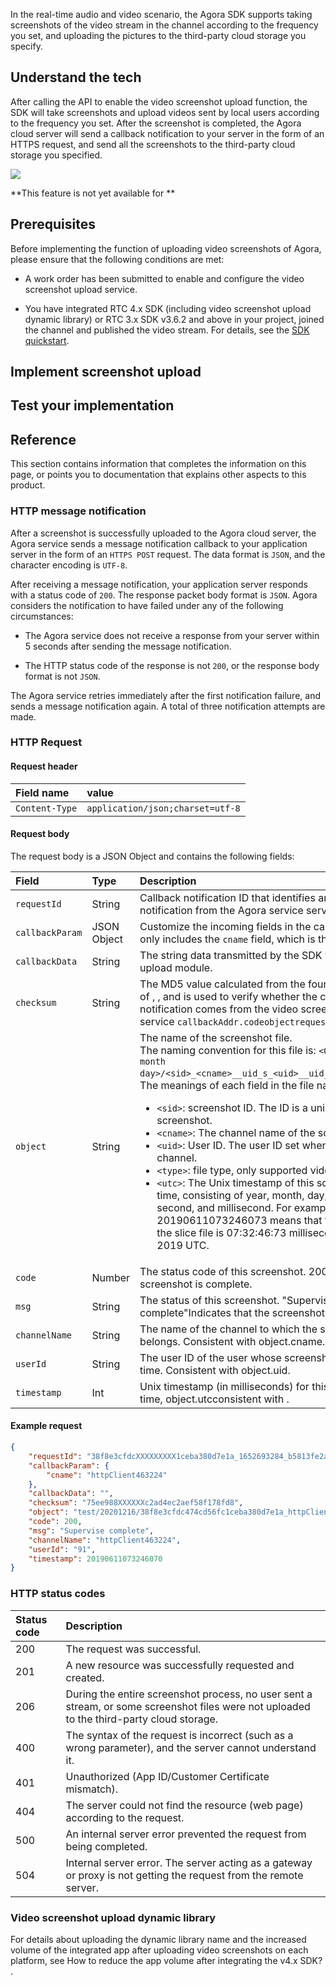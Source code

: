 
In the real-time audio and video scenario, the Agora SDK supports taking screenshots of the video stream in the channel according to the frequency you set, and uploading the pictures to the third-party cloud storage you specify.

## Understand the tech

After calling the API to enable the video screenshot upload function, the SDK will take screenshots and upload videos sent by local users according to the frequency you set. After the screenshot is completed, the Agora cloud server will send a callback notification to your server in the form of an HTTPS request, and send all the screenshots to the third-party cloud storage you specified.

![](/images/screenshot-upload/screenshot-upload.png)

<PlatformWrapper notAllowed="ios,macos,android,windows">
**This feature is not yet available for <Vpl k="NAME" />**
</PlatformWrapper>

<PlatformWrapper platform="ios,macos,android,windows">

## Prerequisites

Before implementing the function of uploading video screenshots of Agora, please ensure that the following conditions are met:

* A work order has been submitted to enable and configure the <Vg k="COMPANY" /> video screenshot upload service.

* You have integrated RTC 4.x SDK (including video screenshot upload dynamic library) or RTC 3.x SDK v3.6.2 and above in your project, joined the channel and published the video stream. For details, see the [SDK quickstart](../get-started/get-started-sdk/).

## Implement screenshot upload

<ProjectImplement />

## Test your implementation

<ProjectTest />

## Reference

This section contains information that completes the information on this page, or points you to documentation that explains other aspects to this product.

### HTTP message notification

After a screenshot is successfully uploaded to the Agora cloud server, the Agora service sends a message notification callback to your application server in the form of an `HTTPS POST` request. The data format is `JSON`, and the character encoding is `UTF-8`.

After receiving a message notification, your application server responds with a status code of `200`. The response packet body format is `JSON`. Agora considers the notification to have failed under any of the following circumstances:

* The Agora service does not receive a response from your server within 5 seconds after sending the message notification.

* The HTTP status code of the response is not `200`, or the response body format is not `JSON`.

The Agora service retries immediately after the first notification failure, and sends a message notification again. A total of three notification attempts are made.

### HTTP Request

#### Request header

| Field name | value |
|:-----|:-------------|
| `Content-Type` | `application/json;charset=utf-8` |

#### Request body

The request body is a JSON Object and contains the following fields:

| Field          | Type         | Description  |
|:--------------|:------------|:-----------------------------------------------|
| `requestId`      | String       | Callback notification ID that identifies an event notification from the Agora service server. |
| `callbackParam`  | JSON Object  | Customize the incoming fields in the callback, currently only includes the `cname` field, which is the channel name. |
| `callbackData`   | String       | The string data transmitted by the SDK video screenshot upload module. |
| `checksum`       | String       | The MD5 value calculated from the four parameter values of , , and is used to verify whether the callback notification comes from the video screenshot upload service `callbackAddr.codeobjectrequestId` |
| `object`         | String       | The name of the screenshot file.<br/> The naming convention for this file is: `<OSS prefix>/<year month day>/<sid>_<cname>__uid_s_<uid>__uid_e_<type>_utc.jpg`. The meanings of each field in the file name are as follows:<ul><li> `<sid>`: screenshot ID. The ID is a unique identifier for a screenshot.</li><li> `<cname>`: The channel name of the screenshotted user.</li><li> `<uid>`: User ID. The user ID set when joining the channel.</li><li> `<type>`: file type, only supported video.</li><li> `<utc>`: The Unix timestamp of this screenshot. UTC time, consisting of year, month, day, hour, minute, second, and millisecond. For example, utc equals 20190611073246073 means that the start time of the slice file is 07:32:46:73 milliseconds on June 11, 2019 UTC.</li></ul>|
| `code`           | Number       | The status code of this screenshot. 200Indicates that the screenshot is complete. |
| `msg`            | String       | The status of this screenshot. "Supervise complete"Indicates that the screenshot is complete. |
| `channelName`    | String       | The name of the channel to which the screenshotted user belongs. Consistent with object.cname. |
| `userId`         | String       | The user ID of the user whose screenshot was taken this time. Consistent with object.uid. |
| `timestamp`      | Int          | Unix timestamp (in milliseconds) for this screenshot. UTC time, object.utcconsistent with . |

#### Example request

```json
{
    "requestId": "38f8e3cfdcXXXXXXXXX1ceba380d7e1a_1652693284_b5813fe2ae4fa5cdfe5abd8fef82526f",
    "callbackParam": {
        "cname": "httpClient463224"
    },
    "callbackData": "",
    "checksum": "75ee988XXXXXXc2ad4ec2aef58f178fd8",
    "object": "test/20201216/38f8e3cfdc474cd56fc1ceba380d7e1a_httpClient463224__uid_s_91__uid_e_video_20200413081128672.jpg",
    "code": 200,
    "msg": "Supervise complete",
    "channelName": "httpClient463224",
    "userId": "91",
    "timestamp": 20190611073246070
}
```

### HTTP status codes

| Status code | Description |
|:-------|:--------------------|
| 200 | The request was successful.|
| 201 | A new resource was successfully requested and created.|
| 206 | During the entire screenshot process, no user sent a stream, or some screenshot files were not uploaded to the third-party cloud storage. |
| 400 | The syntax of the request is incorrect (such as a wrong parameter), and the server cannot understand it.|
| 401 | Unauthorized (App ID/Customer Certificate mismatch).|
| 404 | The server could not find the resource (web page) according to the request.|
| 500 | An internal server error prevented the request from being completed.|
| 504 | Internal server error. The server acting as a gateway or proxy is not getting the request from the remote server.

### Video screenshot upload dynamic library

For details about uploading the dynamic library name and the increased volume of the integrated app after uploading video screenshots on each platform, see How to reduce the app volume after integrating the v4.x SDK? .

<Reference />

</PlatformWrapper>